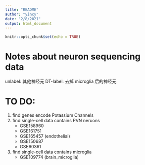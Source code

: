 ```yaml
---
title: "README"
author: "yincy"
date: "2/8/2021"
output: html_document
---
```


```r
knitr::opts_chunk$set(echo = TRUE)
```

# Notes about neuron sequencing data  
unlabel: 其他神经元
DT-label: 去掉 microglia 后的神经元


# TO DO:
1. find genes encode Potassium Channels  
2. find single-cell data contains PVN neruons
    - GSE158960
    - GSE161751
    - GSE165457 (endothelial)
    - GSE150687
    - GSE60361  
3. find single-cell data contains microglia
    - GSE109774 (brain_microglia)